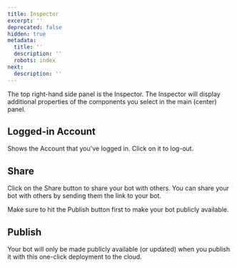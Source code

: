 ```yaml
---
title: Inspector
excerpt: ''
deprecated: false
hidden: true
metadata:
  title: ''
  description: ''
  robots: index
next:
  description: ''
---
```

The top right-hand side panel is the Inspector. The Inspector will display additional properties of the components you select in the main (center) panel.

## Logged-in Account

Shows the Account that you've logged in. Click on it to log-out.

## Share

Click on the Share button to share your bot with others. You can share your bot with others by sending them the link to your bot.

Make sure to hit the Publish button first to make your bot publicly available.

## Publish

Your bot will only be made publicly available (or updated) when you publish it with this one-click deployment to the cloud.
